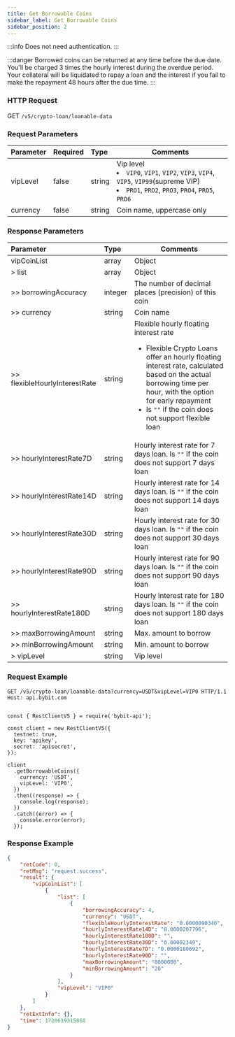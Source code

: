```yaml
---
title: Get Borrowable Coins
sidebar_label: Get Borrowable Coins
sidebar_position: 2
---
```

:::info
Does not need authentication.
:::

:::danger
Borrowed coins can be returned at any time before the due date. You'll be charged 3 times the hourly interest during the overdue period. Your collateral will be liquidated to repay a loan and the interest if you fail to make the repayment 48 hours after the due time.
:::

### HTTP Request
GET `/v5/crypto-loan/loanable-data`

### Request Parameters
| Parameter | Required | Type | Comments|
|:----- |:-------|:-----|------ |
|vipLevel|false|string|Vip level <li>`VIP0`, `VIP1`, `VIP2`, `VIP3`, `VIP4`, `VIP5`, `VIP99`(supreme VIP)</li><li>`PRO1`, `PRO2`, `PRO3`, `PRO4`, `PRO5`, `PRO6`</li>|
|currency|false|string|Coin name, uppercase only |

### Response Parameters
| Parameter | Type | Comments|
|:----- |:-----|----- |
|vipCoinList|array|Object|
|> list|array |Object |
|>> borrowingAccuracy|integer |The number of decimal places (precision) of this coin|
|>> currency|string |Coin name|
|>> flexibleHourlyInterestRate|string |Flexible hourly floating interest rate <ul><li>Flexible Crypto Loans offer an hourly floating interest rate, calculated based on the actual borrowing time per hour, with the option for early repayment</li><li>Is `""` if the coin does not support flexible loan</li></ul>|
|>> hourlyInterestRate7D|string |Hourly interest rate for 7 days loan. Is `""` if the coin does not support 7 days loan|
|>> hourlyInterestRate14D|string |Hourly interest rate for 14 days loan. Is `""` if the coin does not support 14 days loan|
|>> hourlyInterestRate30D|string |Hourly interest rate for 30 days loan. Is `""` if the coin does not support 30 days loan|
|>> hourlyInterestRate90D|string |Hourly interest rate for 90 days loan. Is `""` if the coin does not support 90 days loan|
|>> hourlyInterestRate180D|string |Hourly interest rate for 180 days loan. Is `""` if the coin does not support 180 days loan|
|>> maxBorrowingAmount|string |Max. amount to borrow|
|>> minBorrowingAmount|string |Min. amount to borrow|
|> vipLevel|string |Vip level |

### Request Example

<Tabs groupId="programming-languages">
<TabItem value="http" label="HTTP">

```http
GET /v5/crypto-loan/loanable-data?currency=USDT&vipLevel=VIP0 HTTP/1.1
Host: api.bybit.com
```

</TabItem>
<TabItem value="python" label="Python">

```python

```

</TabItem>

<TabItem value="Node" label="Node.js">

```n4js
const { RestClientV5 } = require('bybit-api');

const client = new RestClientV5({
  testnet: true,
  key: 'apikey',
  secret: 'apisecret',
});

client
  .getBorrowableCoins({
    currency: 'USDT',
    vipLevel: 'VIP0',
  })
  .then((response) => {
    console.log(response);
  })
  .catch((error) => {
    console.error(error);
  });
```

</TabItem>
</Tabs>

### Response Example

```json
{
    "retCode": 0,
    "retMsg": "request.success",
    "result": {
        "vipCoinList": [
            {
                "list": [
                    {
                        "borrowingAccuracy": 4,
                        "currency": "USDT",
                        "flexibleHourlyInterestRate": "0.0000090346",
                        "hourlyInterestRate14D": "0.0000207796",
                        "hourlyInterestRate180D": "",
                        "hourlyInterestRate30D": "0.00002349",
                        "hourlyInterestRate7D": "0.0000180692",
                        "hourlyInterestRate90D": "",
                        "maxBorrowingAmount": "8000000",
                        "minBorrowingAmount": "20"
                    }
                ],
                "vipLevel": "VIP0"
            }
        ]
    },
    "retExtInfo": {},
    "time": 1728619315868
}
```

